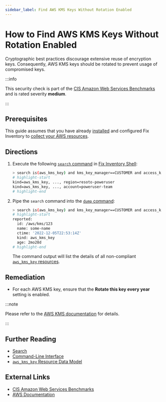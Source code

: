 ```yaml
---
sidebar_label: Find AWS KMS Keys Without Rotation Enabled
---
```


# How to Find AWS KMS Keys Without Rotation Enabled

Cryptographic best practices discourage extensive reuse of encryption keys. Consequently, AWS KMS keys should be rotated to prevent usage of compromised keys.

:::info

This security check is part of the [CIS Amazon Web Services Benchmarks](https://cisecurity.org/benchmark/amazon_web_services) and is rated severity **medium**.

:::

## Prerequisites

This guide assumes that you have already [installed](../../../getting-started/install/index.mdx) and configured Fix Inventory to [collect your AWS resources](../../../how-to-guides/data-sources/collect-aws-resource-data.mdx).

## Directions

1. Execute the following [`search` command](../../../reference/cli/search.mdx) in [Fix Inventory Shell](../../../reference/components/shell.mdx):

   ```bash
   > search is(aws_kms_key) and kms_key_manager==CUSTOMER and access_key_status=Enabled and kms_key_rotation_enabled=false
   # highlight-start
   ​kind=aws_kms_key, ..., region=resoto-poweruser
   ​kind=aws_kms_key, ..., account=poweruser-team
   # highlight-end
   ```

2. Pipe the `search` command into the [`dump` command](../../../reference/cli/dump.mdx):

   ```bash
   > search is(aws_kms_key) and kms_key_manager==CUSTOMER and access_key_status=Enabled and kms_key_rotation_enabled=false | dump
   # highlight-start
   ​reported:
   ​  id: /aws/kms/123
   ​  name: some-name
   ​  ctime: '2022-12-05T22:53:14Z'
   ​  kind: aws_kms_key
   ​  age: 2mo28d
   # highlight-end
   ```

   The command output will list the details of all non-compliant [`aws_kms_key` resources](../../../reference/unified-data-model/aws.mdx#aws_kms_key).

## Remediation

- For each AWS KMS key, ensure that the **Rotate this key every year** setting is enabled.

:::note

Please refer to the [AWS KMS documentation](https://docs.aws.amazon.com/kms/latest/developerguide/rotate-keys.html) for details.

:::

## Further Reading

- [Search](../../../reference/search/index.mdx)
- [Command-Line Interface](../../../reference/cli/index.mdx)
- [`aws_kms_key` Resource Data Model](../../../reference/unified-data-model/aws.mdx#aws_kms_key)

## External Links

- [CIS Amazon Web Services Benchmarks](https://cisecurity.org/benchmark/amazon_web_services)
- [AWS Documentation](https://docs.aws.amazon.com/kms/latest/developerguide/rotate-keys.html)
